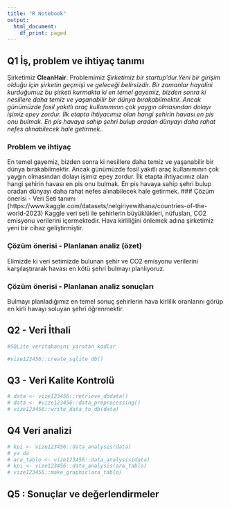 ```yaml
---
title: "R Notebook"
output:
  html_document:
    df_print: paged
---
```



## Q1 İş, problem ve ihtiyaç tanımı
Şirketimiz **CleanHair**. Problemimiz *Şirketimiz bir startup’dur.Yeni bir girişim olduğu için şirketin geçmişi ve geleceği belirsizdir. Bir zamanlar hayalini kurduğumuz bu şirketi kurmakta ki en temel gayemiz, bizden sonra ki nesillere daha temiz ve yaşanabilir bir dünya bırakabilmektir. Ancak günümüzde fosil yakıtlı araç kullanımının çok yaygın olmasından dolayı işimiz epey zordur. İlk etapta ihtiyacımız olan hangi şehirin havası en pis onu bulmak. En pis havaya sahip şehri bulup oradan dünyayı daha rahat nefes alınabilecek hale getirmek.*. 

### Problem ve ihtiyaç
En temel gayemiz, bizden sonra ki nesillere daha temiz ve yaşanabilir bir dünya bırakabilmektir. Ancak günümüzde fosil yakıtlı araç kullanımının çok yaygın olmasından dolayı işimiz epey zordur. İlk etapta ihtiyacımız olan hangi şehirin havası en pis onu bulmak. En pis havaya sahip şehri bulup oradan dünyayı daha rahat nefes alınabilecek hale getirmek.
### Çözüm önerisi - Veri Seti tanımı
(https://www.kaggle.com/datasets/nelgiriyewithana/countries-of-the-world-2023) Kaggle veri seti ile şehirlerin büyüklükleri, nüfusları, CO2 emisyonu verilerini içermektedir. Hava kirliliğini önlemek adına şirketimiz yeni bir cihaz geliştirmiştir. 

### Çözüm önerisi - Planlanan analiz (özet)
Elimizde ki veri setimizde bulunan şehir ve CO2 emisyonu verilerini karşılaştırarak havası en kötü şehri bulmayı planlıyoruz.

### Çözüm önerisi - Planlanan analiz sonuçları
Bulmayı planladığımız en temel sonuç şehirlerin hava kirlilik oranlarını görüp en kirli havayı soluyan şehri öğrenmektir.


## Q2 - Veri İthali
```r
#SQLite veritabanını yaratan kodlar 

#vize123456::create_sqlite_db()
```

## Q3 - Veri Kalite Kontrolü
```r
# data <- vize123456::retrieve_dbdata()
# data <- #vize123456::data_preprocessing()
# vize123456::write_data_to_db(data)
```

## Q4 Veri analizi
```r
# kpi <- vize123456::data_analysis(data)
# ya da 
# ara_tablo <- vize123456::data_analysis(data)
# kpi <- vize123456::data_analysis(ara_tablo)
# vize123456::make_graphic(ara_tablo)
```

## Q5 : Sonuçlar ve değerlendirmeler

